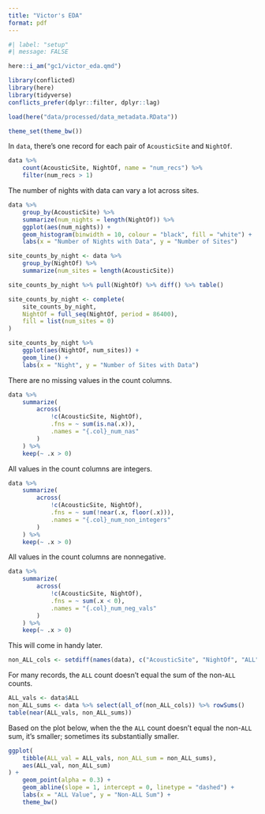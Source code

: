 ```yaml
---
title: "Victor's EDA"
format: pdf
---
```


```r
#| label: "setup"
#| message: FALSE

here::i_am("gc1/victor_eda.qmd")

library(conflicted)
library(here)
library(tidyverse)
conflicts_prefer(dplyr::filter, dplyr::lag)

load(here("data/processed/data_metadata.RData"))

theme_set(theme_bw())
```

In `data`, there's one record for each pair of `AcousticSite` and
`NightOf`.
```r
data %>%
    count(AcousticSite, NightOf, name = "num_recs") %>%
    filter(num_recs > 1)
```

The number of nights with data can vary a lot across sites.
```r
data %>%
    group_by(AcousticSite) %>%
    summarize(num_nights = length(NightOf)) %>%
    ggplot(aes(num_nights)) +
    geom_histogram(binwidth = 10, colour = "black", fill = "white") +
    labs(x = "Number of Nights with Data", y = "Number of Sites")
```

```r
site_counts_by_night <- data %>%
    group_by(NightOf) %>%
    summarize(num_sites = length(AcousticSite))
```

```r
site_counts_by_night %>% pull(NightOf) %>% diff() %>% table()
```


```r
site_counts_by_night <- complete(
    site_counts_by_night,
    NightOf = full_seq(NightOf, period = 86400),
    fill = list(num_sites = 0)
)
```

```r
site_counts_by_night %>%
    ggplot(aes(NightOf, num_sites)) +
    geom_line() +
    labs(x = "Night", y = "Number of Sites with Data")
```

There are no missing values in the count columns.
```r
data %>%
    summarize(
        across(
            !c(AcousticSite, NightOf),
            .fns = ~ sum(is.na(.x)),
            .names = "{.col}_num_nas"
        )
    ) %>%
    keep(~ .x > 0)
```

All values in the count columns are integers.
```r
data %>%
    summarize(
        across(
            !c(AcousticSite, NightOf),
            .fns = ~ sum(!near(.x, floor(.x))),
            .names = "{.col}_num_non_integers"
        )
    ) %>%
    keep(~ .x > 0)
```

All values in the count columns are nonnegative.
```r
data %>%
    summarize(
        across(
            !c(AcousticSite, NightOf),
            .fns = ~ sum(.x < 0),
            .names = "{.col}_num_neg_vals"
        )
    ) %>%
    keep(~ .x > 0)
```

This will come in handy later.
```r
non_ALL_cols <- setdiff(names(data), c("AcousticSite", "NightOf", "ALL"))
```

For many records, the `ALL` count doesn't equal the sum of the non-`ALL` counts.
```r
ALL_vals <- data$ALL
non_ALL_sums <- data %>% select(all_of(non_ALL_cols)) %>% rowSums()
table(near(ALL_vals, non_ALL_sums))
```

Based on the plot below, when the the `ALL` count doesn't equal the non-`ALL`
sum, it's smaller; sometimes its substantially smaller.
```r
ggplot(
    tibble(ALL_val = ALL_vals, non_ALL_sum = non_ALL_sums),
    aes(ALL_val, non_ALL_sum)
) +
    geom_point(alpha = 0.3) +
    geom_abline(slope = 1, intercept = 0, linetype = "dashed") +
    labs(x = "ALL Value", y = "Non-ALL Sum") +
    theme_bw()
```
